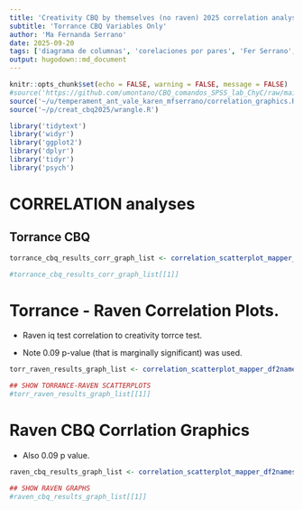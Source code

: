 ```yaml
---
title: 'Creativity CBQ by themselves (no raven) 2025 correlation analyses. Ma. Fer. Serrano'
subtitle: 'Torrance CBQ Variables Only'
author: 'Ma Fernanda Serrano'
date: 2025-09-20
tags: ['diagrama de columnas', 'corelaciones por pares', 'Fer Serrano', 'Torrance', 'cbq']
output: hugodown::md_document
---
```

```r
knitr::opts_chunk$set(echo = FALSE, warning = FALSE, message = FALSE)
#source('https://github.com/umontano/CBQ_comandos_SPSS_lab_ChyC/raw/main/correlation_graphics.R')
source('~/u/temperament_ant_vale_karen_mfserrano/correlation_graphics.R')
source('~/p/creat_cbq2025/wrangle.R')
```

```r
library('tidytext')
library('widyr')
library('ggplot2')
library('dplyr')
library('tidyr')
library('psych')
```

# CORRELATION analyses

## Torrance CBQ

```r

torrance_cbq_results_corr_graph_list <- correlation_scatterplot_mapper_df2names_wrap_up_main_fn(j_unimput_torr_cbq_outliers_median_imputed_dataset, varnames_totals_creativ_torrance, varnames_dims_subdims_cbq, significance_threshold = 0.05)

#torrance_cbq_results_corr_graph_list[[1]]
```

# Torrance - Raven Correlation Plots.

- Raven iq test correlation to creativity torrce test.

- Note  0.09 p-value (that is marginally significant) was used.


```r
torr_raven_results_graph_list <- correlation_scatterplot_mapper_df2names_wrap_up_main_fn(j2_31impute, varnames_totals_creativ_torrance, varnames_raven, significance_threshold = 0.095)

## SHOW TORRANCE-RAVEN SCATTERPLOTS
#torr_raven_results_graph_list[[1]]
```

# Raven CBQ Corrlation Graphics

- Also 0.09 p value.

```r
raven_cbq_results_graph_list <- correlation_scatterplot_mapper_df2names_wrap_up_main_fn(j2raven_cbqimpute, varnames_raven, varnames_dims_subdims_cbq, significance_threshold = 0.095)

## SHOW RAVEN GRAPHS
#raven_cbq_results_graph_list[[1]]
```
